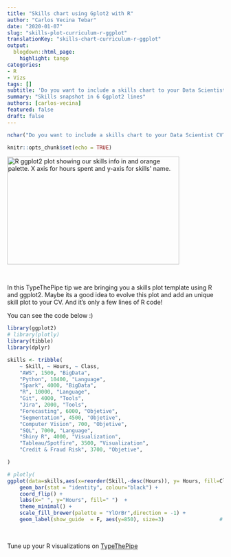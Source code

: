 ```yaml
---
title: "Skills chart using Gplot2 with R"
author: "Carlos Vecina Tebar"
date: "2020-01-07"
slug: "skills-plot-curriculum-r-ggplot"
translationKey: "skills-chart-curriculum-r-ggplot"
output:
  blogdown::html_page:
    highlight: tango
categories:
- R
- Vizs
tags: []
subtitle: 'Do you want to include a skills chart to your Data Scientist CV? We shoy you how to achieve it with a few line of R code and ggplot!'
summary: "Skills snapshot in 6 Ggplot2 lines"
authors: [carlos-vecina]
featured: false
draft: false
---
```


```r
nchar("Do you want to include a skills chart to your Data Scientist CV? We shoy you how to achieve it with a few line of R code and ggplot!")
```

```r
knitr::opts_chunk$set(echo = TRUE)
```

<img src="/en/vizs-and-tips/skills-plot-curriculum-r-ggplot/featured.png" height="250px" width="400px" alt="R ggplot2 plot showing our skills info in and orange palette. X axis for hours spent and y-axis for skills' name." />

<br>

In this TypeThePipe tip we are bringing you a skills plot template using R and ggplot2. Maybe its a good idea to evolve this plot and add an unique skill plot to your CV. And it's only a few lines of R code!

You can see the code below :)

```r
library(ggplot2)
# library(plotly)
library(tibble)
library(dplyr)

skills <- tribble(
    ~ Skill, ~ Hours, ~ Class,
    "AWS", 1500, "BigData",
    "Python", 10400, "Language",
    "Spark", 4000, "BigData",
    "R", 10000, "Language",
    "Git", 4000, "Tools",
    "Jira", 2000, "Tools",
    "Forecasting", 6000, "Objetive",
    "Segmentation", 4500, "Objetive",
    "Computer Vision", 700, "Objetive",
    "SQL", 7000, "Language",
    "Shiny R", 4000, "Visualization",
    "Tableau/Spotfire", 3500, "Visualization",
    "Credit & Fraud Risk", 3700, "Objetive",

) 
```


```r
# plotly(
ggplot(data=skills,aes(x=reorder(Skill,-desc(Hours)), y= Hours, fill=Class, label=paste0(Hours," h"))) + 
    geom_bar(stat = "identity", colour="black") +
    coord_flip() +
    labs(x=" ", y="Hours", fill=" ")  +
    theme_minimal() +
    scale_fill_brewer(palette = "YlOrBr",direction = -1) +
    geom_label(show_guide  = F, aes(y=850), size=3)                  # Use show_guide despite the warning

```

<br>

Tune up your R visualizations on [TypeThePipe](https://typethepipe.com)

<br>

